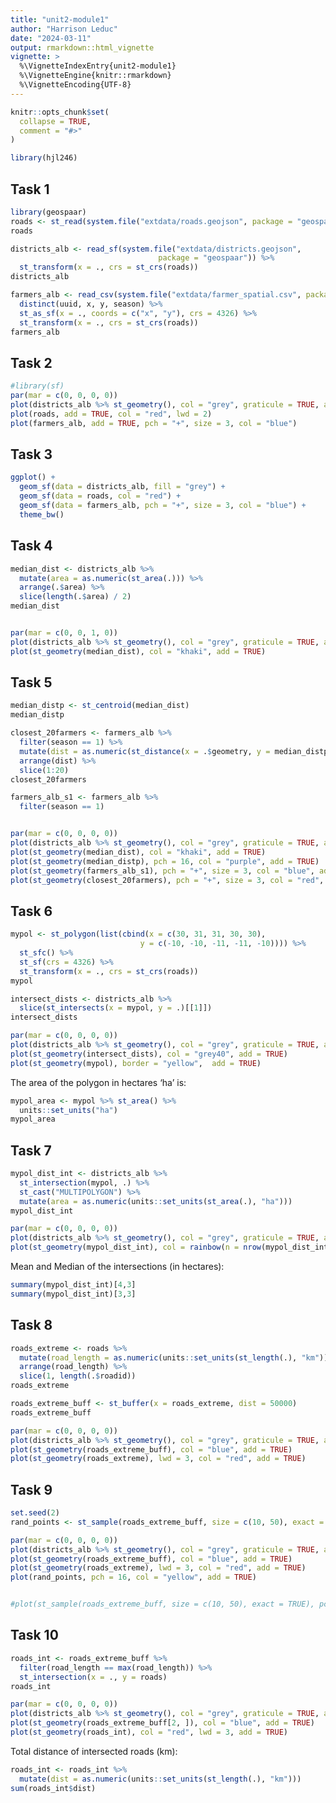 ```yaml
---
title: "unit2-module1"
author: "Harrison Leduc"
date: "2024-03-11"
output: rmarkdown::html_vignette
vignette: >
  %\VignetteIndexEntry{unit2-module1}
  %\VignetteEngine{knitr::rmarkdown}
  %\VignetteEncoding{UTF-8}
---
```


```r
knitr::opts_chunk$set(
  collapse = TRUE,
  comment = "#>"
)
```

```r
library(hjl246)
```

## Task 1

```r
library(geospaar)
roads <- st_read(system.file("extdata/roads.geojson", package = "geospaar"))
roads

districts_alb <- read_sf(system.file("extdata/districts.geojson", 
                                 package = "geospaar")) %>% 
  st_transform(x = ., crs = st_crs(roads))
districts_alb

farmers_alb <- read_csv(system.file("extdata/farmer_spatial.csv", package = "geospaar")) %>% 
  distinct(uuid, x, y, season) %>% 
  st_as_sf(x = ., coords = c("x", "y"), crs = 4326) %>%
  st_transform(x = ., crs = st_crs(roads))
farmers_alb
```

## Task 2

```r
#library(sf)
par(mar = c(0, 0, 0, 0))
plot(districts_alb %>% st_geometry(), col = "grey", graticule = TRUE, axes = TRUE)
plot(roads, add = TRUE, col = "red", lwd = 2)
plot(farmers_alb, add = TRUE, pch = "+", size = 3, col = "blue")
```

## Task 3

```r
ggplot() +
  geom_sf(data = districts_alb, fill = "grey") +
  geom_sf(data = roads, col = "red") +
  geom_sf(data = farmers_alb, pch = "+", size = 3, col = "blue") +
  theme_bw()
```


## Task 4

```r
median_dist <- districts_alb %>% 
  mutate(area = as.numeric(st_area(.))) %>% 
  arrange(.$area) %>% 
  slice(length(.$area) / 2)
median_dist


par(mar = c(0, 0, 1, 0))
plot(districts_alb %>% st_geometry(), col = "grey", graticule = TRUE, axes = TRUE, main = "The median area district")
plot(st_geometry(median_dist), col = "khaki", add = TRUE)
```

## Task 5

```r
median_distp <- st_centroid(median_dist)
median_distp

closest_20farmers <- farmers_alb %>% 
  filter(season == 1) %>% 
  mutate(dist = as.numeric(st_distance(x = .$geometry, y = median_distp))) %>% 
  arrange(dist) %>% 
  slice(1:20)
closest_20farmers

farmers_alb_s1 <- farmers_alb %>% 
  filter(season == 1)


par(mar = c(0, 0, 0, 0))
plot(districts_alb %>% st_geometry(), col = "grey", graticule = TRUE, axes = TRUE)
plot(st_geometry(median_dist), col = "khaki", add = TRUE)
plot(st_geometry(median_distp), pch = 16, col = "purple", add = TRUE)
plot(st_geometry(farmers_alb_s1), pch = "+", size = 3, col = "blue", add = TRUE)
plot(st_geometry(closest_20farmers), pch = "+", size = 3, col = "red", add = TRUE)
```

## Task 6



```r
mypol <- st_polygon(list(cbind(x = c(30, 31, 31, 30, 30), 
                             y = c(-10, -10, -11, -11, -10)))) %>% 
  st_sfc() %>% 
  st_sf(crs = 4326) %>% 
  st_transform(x = ., crs = st_crs(roads))
mypol

intersect_dists <- districts_alb %>% 
  slice(st_intersects(x = mypol, y = .)[[1]])
intersect_dists

par(mar = c(0, 0, 0, 0))
plot(districts_alb %>% st_geometry(), col = "grey", graticule = TRUE, axes = TRUE)
plot(st_geometry(intersect_dists), col = "grey40", add = TRUE)
plot(st_geometry(mypol), border = "yellow",  add = TRUE)
```

The area of the polygon in hectares 'ha' is:

```r
mypol_area <- mypol %>% st_area() %>% 
  units::set_units("ha")
mypol_area
```

## Task 7
```r
mypol_dist_int <- districts_alb %>% 
  st_intersection(mypol, .) %>% 
  st_cast("MULTIPOLYGON") %>% 
  mutate(area = as.numeric(units::set_units(st_area(.), "ha")))
mypol_dist_int

par(mar = c(0, 0, 0, 0))
plot(districts_alb %>% st_geometry(), col = "grey", graticule = TRUE, axes = TRUE)
plot(st_geometry(mypol_dist_int), col = rainbow(n = nrow(mypol_dist_int)), add = TRUE)
```

Mean and Median of the intersections (in hectares):
```r
summary(mypol_dist_int)[4,3]
summary(mypol_dist_int)[3,3]
```

## Task 8
```r
roads_extreme <- roads %>% 
  mutate(road_length = as.numeric(units::set_units(st_length(.), "km"))) %>% 
  arrange(road_length) %>% 
  slice(1, length(.$roadid))
roads_extreme

roads_extreme_buff <- st_buffer(x = roads_extreme, dist = 50000)
roads_extreme_buff

par(mar = c(0, 0, 0, 0))
plot(districts_alb %>% st_geometry(), col = "grey", graticule = TRUE, axes = TRUE)
plot(st_geometry(roads_extreme_buff), col = "blue", add = TRUE)
plot(st_geometry(roads_extreme), lwd = 3, col = "red", add = TRUE)
```

## Task 9
```r
set.seed(2)
rand_points <- st_sample(roads_extreme_buff, size = c(10, 50), exact = TRUE)

par(mar = c(0, 0, 0, 0))
plot(districts_alb %>% st_geometry(), col = "grey", graticule = TRUE, axes = TRUE)
plot(st_geometry(roads_extreme_buff), col = "blue", add = TRUE)
plot(st_geometry(roads_extreme), lwd = 3, col = "red", add = TRUE)
plot(rand_points, pch = 16, col = "yellow", add = TRUE)


#plot(st_sample(roads_extreme_buff, size = c(10, 50), exact = TRUE), pch = 3, col = "red", add = TRUE)
```

## Task 10

```r
roads_int <- roads_extreme_buff %>% 
  filter(road_length == max(road_length)) %>% 
  st_intersection(x = ., y = roads)
roads_int

par(mar = c(0, 0, 0, 0))
plot(districts_alb %>% st_geometry(), col = "grey", graticule = TRUE, axes = TRUE)
plot(st_geometry(roads_extreme_buff[2, ]), col = "blue", add = TRUE)
plot(st_geometry(roads_int), col = "red", lwd = 3, add = TRUE)
```

Total distance of intersected roads (km):

```r
roads_int <- roads_int %>% 
  mutate(dist = as.numeric(units::set_units(st_length(.), "km")))
sum(roads_int$dist)
```
